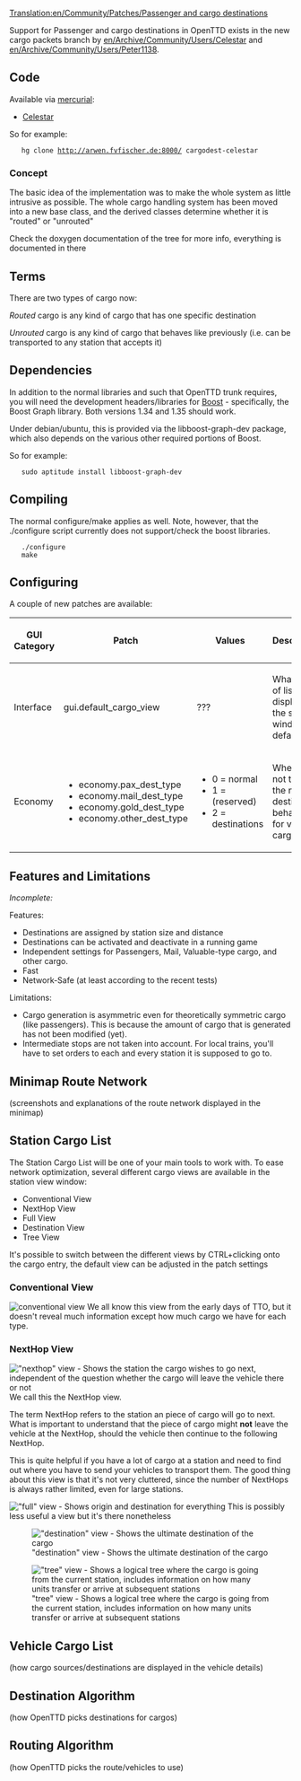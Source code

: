[[Translation:en/Community/Patches/Passenger and cargo destinations]]
{{en/Stub}}

Support for Passenger and cargo destinations in OpenTTD exists in the new cargo packets branch by [[en/Archive/Community/Users/Celestar]] and [[en/Archive/Community/Users/Peter1138]].

== Code ==

Available via [http://www.selenic.com/mercurial/wiki/ mercurial]:
* [http://arwen.fvfischer.de:8000/ Celestar]


So for example:

    hg clone http://arwen.fvfischer.de:8000/ cargodest-celestar

=== Concept ===

The basic idea of the implementation was to make the whole system as little intrusive as possible. The whole cargo handling system has been moved into a new base class, and the derived classes determine whether it is "routed" or "unrouted"

Check the doxygen documentation of the tree for more info, everything is documented in there

== Terms ==

There are two types of cargo now:

''Routed'' cargo is any kind of cargo that has one specific destination

''Unrouted'' cargo is any kind of cargo that behaves like previously (i.e. can be transported to any station that accepts it)

== Dependencies ==

In addition to the normal libraries and such that OpenTTD trunk requires, you will need the development headers/libraries for [http://www.boost.org/ Boost] - specifically, the Boost Graph library. Both versions 1.34 and 1.35 should work.

Under debian/ubuntu, this is provided via the libboost-graph-dev package, which also depends on the various other required portions of Boost.

So for example:

    sudo aptitude install libboost-graph-dev

== Compiling ==

The normal configure/make applies as well. Note, however, that the ./configure script currently does not support/check the boost libraries.

    ./configure
    make

== Configuring ==

A couple of new patches are available:

{|
|+ 
! GUI Category || Patch !! Values !! Description
|-
| Interface || gui.default_cargo_view || ??? || What kind of listing to display in the station window by default
|-
| Economy
|
* economy.pax_dest_type
* economy.mail_dest_type
* economy.gold_dest_type
* economy.other_dest_type
| 
* 0 = normal
* 1 = (reserved)
* 2 = destinations
|
Whether or not to use the new destination behaviour for various cargo types 
|}

== Features and Limitations ==

''Incomplete:''

Features:
* Destinations are assigned by station size and distance
* Destinations can be activated and deactivate in a running game
* Independent settings for Passengers, Mail, Valuable-type cargo, and other cargo.
* Fast
* Network-Safe (at least according to the recent tests)

Limitations:
* Cargo generation is asymmetric even for theoretically symmetric cargo (like passengers). This is because the amount of cargo that is generated has not been modified (yet).
* Intermediate stops are not taken into account. For local trains, you'll have to set orders to each and every station it is supposed to go to.

== Minimap Route Network ==

(screenshots and explanations of the route network displayed in the minimap)

== Station Cargo List ==

The Station Cargo List will be one of your main tools to work with. To ease network optimization,
several different cargo views are available in the station view window:

* Conventional View
* NextHop View
* Full View
* Destination View
* Tree View

It's possible to switch between the different views by CTRL+clicking onto the cargo entry, the default view can be adjusted in the patch settings

=== Conventional View ===
[[File:en/Community/Patches/Svw retract.png|frame|conventional view]]
We all know this view from the early days of TTO, but it doesn't reveal much information except how much cargo we have for each type.

=== NextHop View ===
[[File:en/Community/Patches/Svw nexthop.png|frame|"nexthop" view - Shows the station the cargo wishes to go next, independent of the question whether the cargo will leave the vehicle there or not]]
We call this the NextHop view.

The term NextHop refers to the station an piece of cargo will go to next. What is important to understand that the piece of cargo might '''not''' leave the vehicle at the NextHop, should the vehicle then continue to the following NextHop.

This is quite helpful if you have a lot of cargo at a station and need to find out where you have to send your vehicles to transport them. The good thing about this view is that it's not very cluttered, since the number of NextHops is always rather limited, even for large stations.

[[File:en/Community/Patches/Svw full.png|"full" view - Shows origin and destination for everything]]
This is possibly less useful a view but it's there nonetheless

[[File:en/Community/Patches/Svw destination.png|"destination" view - Shows the ultimate destination of the cargo]]

[[File:en/Community/Patches/Svw tree.png|"tree" view - Shows a logical tree where the cargo is going from the current station, includes information on how many units transfer or arrive at subsequent stations]]

== Vehicle Cargo List ==

(how cargo sources/destinations are displayed in the vehicle details)

== Destination Algorithm ==

(how OpenTTD picks destinations for cargos)

== Routing Algorithm ==

(how OpenTTD picks the route/vehicles to use)